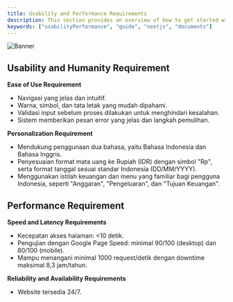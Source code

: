 ```yaml
---
title: Usability and Performance Requirements
description: This section provides an overview of how to get started with the Documents, Next.js Document Starter Kit.
keywords: ["usabilityPerformance", "guide", "nextjs", "documents"]
---
```


![Banner](/images/banner.png "Documents")

## Usability and Humanity Requirement

**Ease of Use Requirement**
- Navigasi yang jelas dan intuitif.
- Warna, simbol, dan tata letak yang mudah dipahami.
- Validasi input sebelum proses dilakukan untuk menghindari kesalahan.
- Sistem memberikan pesan error yang jelas dan langkah pemulihan.

**Personalization Requirement**
- Mendukung penggunaan dua bahasa, yaitu Bahasa Indonesia dan Bahasa Inggris.
- Penyesuaian format mata uang ke Rupiah (IDR) dengan simbol "Rp", serta format tanggal sesuai standar Indonesia (DD/MM/YYYY).
- Menggunakan istilah keuangan dan menu yang familiar bagi pengguna Indonesia, seperti "Anggaran", "Pengeluaran", dan "Tujuan Keuangan".

## Performance Requirement

**Speed and Latency Requirements**
- Kecepatan akses halaman: <10 detik.
- Pengujian dengan Google Page Speed: minimal 90/100 (desktop) dan 80/100 (mobile).
- Mampu menangani minimal 1000 request/detik dengan downtime maksimal 8,3 jam/tahun.

**Reliability and Availability Requirements**
- Website tersedia 24/7.
